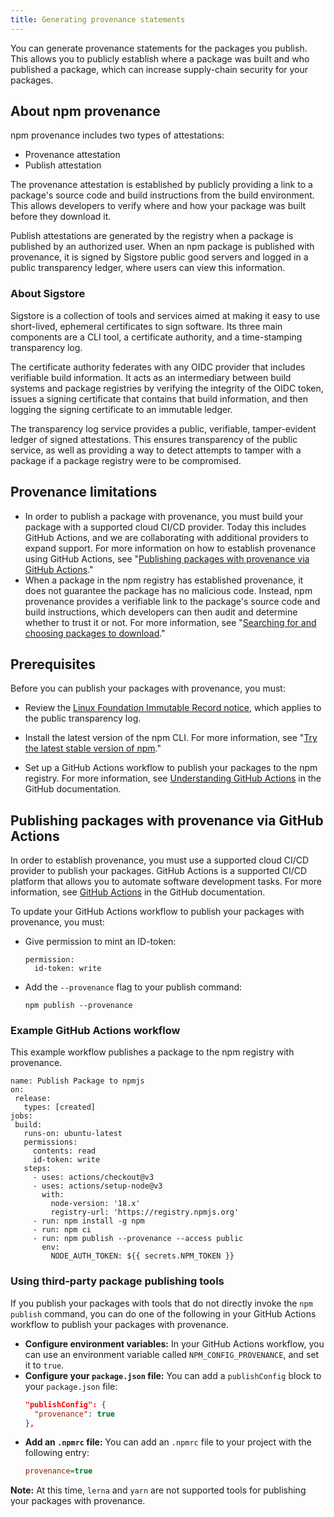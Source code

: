```yaml
---
title: Generating provenance statements
---
```


You can generate provenance statements for the packages you publish. This allows you to publicly establish where a package was built and who published a package, which can increase supply-chain security for your packages.

## About npm provenance

npm provenance includes two types of attestations:

- Provenance attestation
- Publish attestation

The provenance attestation is established by publicly providing a link to a package's source code and build instructions from the build environment. This allows developers to verify where and how your package was built before they download it.

Publish attestations are generated by the registry when a package is published by an authorized user. When an npm package is published with provenance, it is signed by Sigstore public good servers and logged in a public transparency ledger, where users can view this information. 

### About Sigstore

Sigstore is a collection of tools and services aimed at making it easy to use short-lived, ephemeral certificates to sign software. Its three main components are a CLI tool, a certificate authority, and a time-stamping transparency log. 

The certificate authority federates with any OIDC provider that includes verifiable build information. It acts as an intermediary between build systems and package registries by verifying the integrity of the OIDC token, issues a signing certificate that contains that build information, and then logging the signing certificate to an immutable ledger.

The transparency log service provides a public, verifiable, tamper-evident ledger of signed attestations. This ensures transparency of the public service, as well as providing a way to detect attempts to tamper with a package if a package registry were to be compromised.


## Provenance limitations

- In order to publish a package with provenance, you must build your package with a supported cloud CI/CD provider. Today this includes GitHub Actions, and we are collaborating with additional providers to expand support. For more information on how to establish provenance using GitHub Actions, see "[Publishing packages with provenance via GitHub Actions][publishing-with-provenance]."
- When a package in the npm registry has established provenance, it does not guarantee the package has no malicious code. Instead, npm provenance provides a verifiable link to the package's source code and build instructions, which developers can then audit and determine whether to trust it or not. For more information, see "[Searching for and choosing packages to download][provenance-info]."

## Prerequisites

Before you can publish your packages with provenance, you must:

- Review the [Linux Foundation Immutable Record notice](https://lfprojects.org/policies/hosted-project-tools-immutable-records/), which applies to the public transparency log.

- Install the latest version of the npm CLI. For more information, see "[Try the latest stable version of npm][update-npm]."

- Set up a GitHub Actions workflow to publish your packages to the npm registry. For more information, see [Understanding GitHub Actions][understand-actions] in the GitHub documentation.

## Publishing packages with provenance via GitHub Actions

In order to establish provenance, you must use a supported cloud CI/CD provider to publish your packages. GitHub Actions is a supported CI/CD platform that allows you to automate software development tasks. For more information, see [GitHub Actions][github-actions] in the GitHub documentation. 

To update your GitHub Actions workflow to publish your packages with provenance, you must:

- Give permission to mint an ID-token:
  
  ```
  permission:
    id-token: write
  ```

- Add the `--provenance` flag to your publish command:
  
  ```
  npm publish --provenance
  ```

### Example GitHub Actions workflow

This example workflow publishes a package to the npm registry with provenance.

```
name: Publish Package to npmjs
on:
 release:
   types: [created]
jobs:
 build:
   runs-on: ubuntu-latest
   permissions:
     contents: read
     id-token: write
   steps:
     - uses: actions/checkout@v3
     - uses: actions/setup-node@v3
       with:
         node-version: '18.x'
         registry-url: 'https://registry.npmjs.org'
     - run: npm install -g npm
     - run: npm ci
     - run: npm publish --provenance --access public
       env:
         NODE_AUTH_TOKEN: ${{ secrets.NPM_TOKEN }}
```

### Using third-party package publishing tools

If you publish your packages with tools that do not directly invoke the `npm publish` command, you can do one of the following in your GitHub Actions workflow to publish your packages with provenance.

- **Configure environment variables:** In your GitHub Actions workflow, you can use an environment variable called `NPM_CONFIG_PROVENANCE`, and set it to `true`.
- **Configure your `package.json` file:** You can add a `publishConfig` block to your `package.json` file:
  ```json
  "publishConfig": {
    "provenance": true
  },
  ```
- **Add an `.npmrc` file:** You can add an `.npmrc` file to your project with the following entry:
  ```ini
  provenance=true
  ```

<Note>

**Note:** At this time, `lerna` and `yarn` are not supported tools for publishing your packages with provenance.

</Note>


[provenance-info]: /searching-for-and-choosing-packages-to-download#package-provenance
[publishing-with-provenance]: #publishing-packages-with-provenance
[update-npm]: /try-the-latest-stable-version-of-npm
[github-actions]: https://docs.github.com/en/actions
[understand-actions]: https://docs.github.com/en/actions/learn-github-actions/understanding-github-actions
